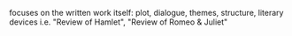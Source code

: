 focuses on the written work itself: plot, dialogue, themes, structure, literary devices i.e. "Review of Hamlet", "Review of Romeo & Juliet"
